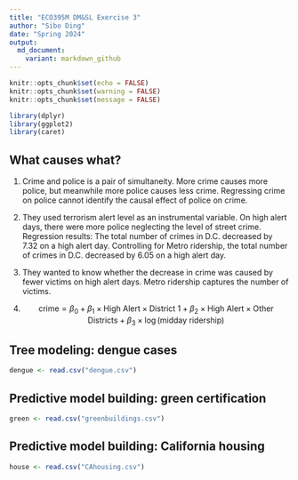 ```yaml
---
title: "ECO395M DM&SL Exercise 3"
author: "Sibo Ding"
date: "Spring 2024"
output:
  md_document:
    variant: markdown_github
---
```


```r
knitr::opts_chunk$set(echo = FALSE)
knitr::opts_chunk$set(warning = FALSE)
knitr::opts_chunk$set(message = FALSE)

library(dplyr)
library(ggplot2)
library(caret)
```

## What causes what?
1. Crime and police is a pair of simultaneity. More crime causes more police, but meanwhile more police causes less crime. Regressing crime on police cannot identify the causal effect of police on crime.

2. They used terrorism alert level as an instrumental variable. On high alert days, there were more police neglecting the level of street crime.  
Regression results: The total number of crimes in D.C. decreased by 7.32 on a high alert day. Controlling for Metro ridership, the total number of crimes in D.C. decreased by 6.05 on a high alert day.

3. They wanted to know whether the decrease in crime was caused by fewer victims on high alert days. Metro ridership captures the number of victims.

4. 
$$
\text{crime} = \beta_0 + \beta_1 \times \text{High Alert} \times \text{District 1} + \beta_2 \times \text{High Alert} \times \text{Other Districts} + \beta_3 \times \log(\text{midday ridership})
$$


## Tree modeling: dengue cases
```r
dengue <- read.csv("dengue.csv")
```










## Predictive model building: green certification
```r
green <- read.csv("greenbuildings.csv")
```









## Predictive model building: California housing
```r
house <- read.csv("CAhousing.csv")
```









